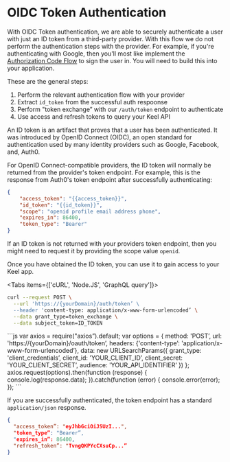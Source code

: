 # OIDC Token Authentication

With OIDC Token authentication, we are able to securely authenticate a user with just an ID token from a third-party provider.  With this flow we do not perform the authentication steps with the provider.  For example, if you're authenticating with Google, then you'll most like implement the [Authorization Code Flow](https://developers.google.com/identity/protocols/oauth2/javascript-implicit-flow) to sign the user in.  You will need to build this into your application. 

These are the general steps:

 1. Perform the relevant authentication flow with your provider
 2. Extract `id_token` from the successful auth respoonse
 3. Perform "token exchange” with our `/auth/token` endpoint to authenticate
 4. Use access and refresh tokens to query your Keel API



<Callout type="info" emoji="🙌">
  An ID token is an artifact that proves that a user has been authenticated. It was introduced by OpenID Connect (OIDC), an open standard for authentication used by many identity providers such as Google, Facebook, and, Auth0.
</Callout>

For OpenID Connect-compatible providers, the ID token will normally be returned from the provider's token endpoint.  For example, this is the response from Auth0's token endpoint after successfully authenticating:

```json
{
	"access_token": "{{access_token}}",
	"id_token": "{{id_token}}",
	"scope": "openid profile email address phone",
	"expires_in": 86400,
	"token_type": "Bearer"
}
```

If an ID token is not returned with your providers token endpoint, then you might need to request it by providing the scope value `openid`.

Once you have obtained the ID token, you can use it to gain access to your Keel app.  


<Tabs items={['cURL', 'Node.JS', 'GraphQL query']}>
  <Tab>
```bash
curl --request POST \
  --url 'https://{yourDomain}/auth/token’ \
  --header 'content-type: application/x-www-form-urlencoded’ \
  --data grant_type=token_exchange \
  --data subject_token=ID_TOKEN
```
  </Tab>
  <Tab>
```js
var axios = require("axios”).default;
var options = {
  method: 'POST’,
  url: 'https://{yourDomain}/oauth/token’,
  headers: {'content-type’: 'application/x-www-form-urlencoded’},
  data: new URLSearchParams({
    grant_type: 'client_credentials’,
    client_id: 'YOUR_CLIENT_ID’,
    client_secret: 'YOUR_CLIENT_SECRET’,
    audience: 'YOUR_API_IDENTIFIER’
  })
};
axios.request(options).then(function (response) {
  console.log(response.data);
}).catch(function (error) {
  console.error(error);
});
```
  </Tab>
</Tabs>

If you are successfully authenticated, the token endpoint has a standard `application/json` response.

```json filename="HTTP 200"
{
  "access_token”: "eyJhbGciOiJSUzI...",
  "token_type”: "Bearer”,
  "expires_in”: 86400,
  "refresh_token”: "TvngQKPYcCXsuCp...”
}
```